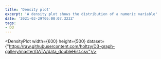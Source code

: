 ```yaml
---
title: 'Density plot'
excerpt: 'A density plot shows the distribution of a numeric variable'
date: '2021-03-29T05:00:07.322Z'
tags:
- D3
---
```


<DensityPlot
  width={600}
  height={500}
  dataset={"https://raw.githubusercontent.com/holtzy/D3-graph-gallery/master/DATA/data_doubleHist.csv"}/>